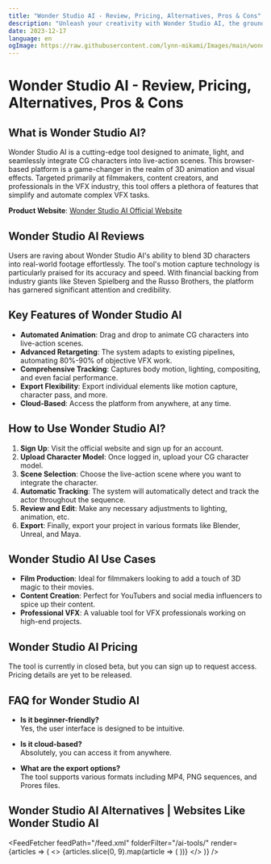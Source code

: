 ```yaml
---
title: "Wonder Studio AI - Review, Pricing, Alternatives, Pros & Cons"
description: "Unleash your creativity with Wonder Studio AI, the groundbreaking tool that revolutionizes 3D animation and VFX. Discover its features, pricing, and what users are saying. Don't miss out on transforming your artistic vision into reality!"
date: 2023-12-17
language: en
ogImage: https://raw.githubusercontent.com/lynn-mikami/Images/main/wonder-studio-ai.webp
---
```


# Wonder Studio AI - Review, Pricing, Alternatives, Pros & Cons


<BlogHeader />

## What is Wonder Studio AI?

Wonder Studio AI is a cutting-edge tool designed to animate, light, and seamlessly integrate CG characters into live-action scenes. This browser-based platform is a game-changer in the realm of 3D animation and visual effects. Targeted primarily at filmmakers, content creators, and professionals in the VFX industry, this tool offers a plethora of features that simplify and automate complex VFX tasks.

**Product Website**: [Wonder Studio AI Official Website](https://wonderdynamics.com/)

## Wonder Studio AI Reviews

Users are raving about Wonder Studio AI's ability to blend 3D characters into real-world footage effortlessly. The tool's motion capture technology is particularly praised for its accuracy and speed. With financial backing from industry giants like Steven Spielberg and the Russo Brothers, the platform has garnered significant attention and credibility.

## Key Features of Wonder Studio AI

- **Automated Animation**: Drag and drop to animate CG characters into live-action scenes.
- **Advanced Retargeting**: The system adapts to existing pipelines, automating 80%-90% of objective VFX work.
- **Comprehensive Tracking**: Captures body motion, lighting, compositing, and even facial performance.
- **Export Flexibility**: Export individual elements like motion capture, character pass, and more.
- **Cloud-Based**: Access the platform from anywhere, at any time.

## How to Use Wonder Studio AI?

1. **Sign Up**: Visit the official website and sign up for an account.
2. **Upload Character Model**: Once logged in, upload your CG character model.
3. **Scene Selection**: Choose the live-action scene where you want to integrate the character.
4. **Automatic Tracking**: The system will automatically detect and track the actor throughout the sequence.
5. **Review and Edit**: Make any necessary adjustments to lighting, animation, etc.
6. **Export**: Finally, export your project in various formats like Blender, Unreal, and Maya.

## Wonder Studio AI Use Cases

- **Film Production**: Ideal for filmmakers looking to add a touch of 3D magic to their movies.
- **Content Creation**: Perfect for YouTubers and social media influencers to spice up their content.
- **Professional VFX**: A valuable tool for VFX professionals working on high-end projects.

## Wonder Studio AI Pricing

The tool is currently in closed beta, but you can sign up to request access. Pricing details are yet to be released.

## FAQ for Wonder Studio AI

- **Is it beginner-friendly?**  
  Yes, the user interface is designed to be intuitive.
  
- **Is it cloud-based?**  
  Absolutely, you can access it from anywhere.

- **What are the export options?**  
  The tool supports various formats including MP4, PNG sequences, and Prores files.

## Wonder Studio AI Alternatives | Websites Like Wonder Studio AI


<FeedFetcher feedPath="/feed.xml" folderFilter="/ai-tools/" render={articles => (
    <>
        <Cards>
            {articles.slice(0, 9).map(article => (
                <Card key={article.link} title={article.title} href={article.link} />
            ))}
        </Cards>
    </>
)} />
